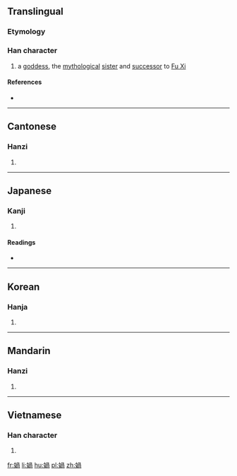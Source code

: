{{also|娲}}
==Translingual==

===Etymology===
{{Han compound|女|咼|c1=s|c2=p|t1=female|ls=psc}}

===Han character===
{{Han char|rn=38|rad=女|as=09|sn=12|four=47427|canj=VBBR|ids=⿰女咼}}

# a [[goddess]], the [[mythological]] [[sister]] and [[successor]] to [[w:Fu Xi|Fu Xi]]

====References====
* {{Han ref|kx=0267.280|dkj=06533|dj=0535.030|hdz=21059.040|uh=5AA7|ud=23207|bh=B445|bd=46149}}

----

==Cantonese==

===Hanzi===
{{yue-hanzi|jyut=|y=wo1|sim=娲}}

# {{defn|lang=yue|sort=女09}}

----

==Japanese==

===Kanji===
{{ja-kanji|grade=|rs=女09}}

# {{defn|lang=ja|sort=女09}}

====Readings====
* {{ja-readings|on=[[かい]] (kai), [[け]] (ke), [[か]] (ka)|kun=}}

----

==Korean==

===Hanja===
{{ko-hanja|hangeul=[[왜]], [[과]]|rv=wae, gwa|mr=wae, kwa}}

# {{defn|lang=ko|sort=女09}}

----

==Mandarin==

===Hanzi===
{{cmn-hanzi|sim=娲|pin=[[wā]] ([[wa1]])|wg=wa<sup>1</sup>}}

# {{defn|lang=cmn|sort=女09}}

----

==Vietnamese==

===Han character===
{{vi-hantu|[[oa]]|rs=女09}}

# {{defn|lang=vi|sort=女09}}

[[fr:媧]]
[[li:媧]]
[[hu:媧]]
[[pl:媧]]
[[zh:媧]]